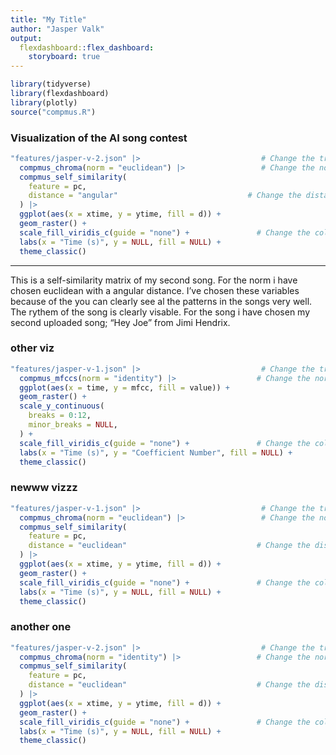 ```yaml
---
title: "My Title"
author: "Jasper Valk"
output: 
  flexdashboard::flex_dashboard:
    storyboard: true
---
```


```r
library(tidyverse)
library(flexdashboard)
library(plotly)
source("compmus.R")
```

### Visualization of the AI song contest

```r
"features/jasper-v-2.json" |>                           # Change the track
  compmus_chroma(norm = "euclidean") |>                 # Change the norm
  compmus_self_similarity(
    feature = pc,
    distance = "angular"                             # Change the distance
  ) |>   
  ggplot(aes(x = xtime, y = ytime, fill = d)) + 
  geom_raster() +
  scale_fill_viridis_c(guide = "none") +               # Change the colours?
  labs(x = "Time (s)", y = NULL, fill = NULL) +
  theme_classic()
```

***

This is a self-similarity matrix of my second song. For the norm i have chosen euclidean with a angular distance. I've chosen these variables because of the you can clearly see al the patterns in the songs very well. The rythem of the song is clearly visable. For the song i have chosen my second uploaded song; "Hey Joe" from Jimi Hendrix. 

### other viz

```r
"features/jasper-v-1.json" |>                           # Change the track
  compmus_mfccs(norm = "identity") |>                  # Change the norm
  ggplot(aes(x = time, y = mfcc, fill = value)) + 
  geom_raster() +
  scale_y_continuous(
    breaks = 0:12,
    minor_breaks = NULL,
  ) +
  scale_fill_viridis_c(guide = "none") +               # Change the colours?
  labs(x = "Time (s)", y = "Coefficient Number", fill = NULL) +
  theme_classic()   
```

### newww vizzz

```r
"features/jasper-v-1.json" |>                           # Change the track
  compmus_chroma(norm = "euclidean") |>                 # Change the norm
  compmus_self_similarity(
    feature = pc,
    distance = "euclidean"                             # Change the distance
  ) |>   
  ggplot(aes(x = xtime, y = ytime, fill = d)) + 
  geom_raster() +
  scale_fill_viridis_c(guide = "none") +               # Change the colours?
  labs(x = "Time (s)", y = NULL, fill = NULL) +
  theme_classic()  

```
### another one

```r
"features/jasper-v-2.json" |>                           # Change the track
  compmus_chroma(norm = "identity") |>                 # Change the norm
  compmus_self_similarity(
    feature = pc,
    distance = "euclidean"                             # Change the distance
  ) |>   
  ggplot(aes(x = xtime, y = ytime, fill = d)) + 
  geom_raster() +
  scale_fill_viridis_c(guide = "none") +               # Change the colours?
  labs(x = "Time (s)", y = NULL, fill = NULL) +
  theme_classic()
```

